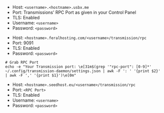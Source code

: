 
<Tabs>

<TabItem value="ultra-transmission" label="Ultra.cc">

- Host: `<username>.<hostname>.usbx.me`
- Port: Transmissions' RPC Port as given in your Control Panel
- TLS: Enabled
- Username: `<username>`
- Password: `<password>`

</TabItem>

<TabItem value="feralhosting-transmission" label="Feralhosting">

- Host: `<hostname>.feralhosting.com/<username>/transmission/rpc`
- Port: 9091
- TLS: Enabled
- Password: `<password>`

</TabItem>

<TabItem value="seedhost-transmission" label="Seedhost.eu">

```shell
# Grab RPC Port
echo -e "Your Transmission port: \e[31m$(grep '"rpc-port": [0-9]*' ~/.config/transmission-daemon/settings.json | awk -F ': ' '{print $2}' | awk -F ',' '{print $1}')\e[0m"
```

- Host: `<hostname>.seedhost.eu/<username>/transmission/rpc`
- Port: `<RPC Port>`
- TLS: Enabled
- Username: `<username>`
- Password: `<password>`

</TabItem>

</Tabs>
